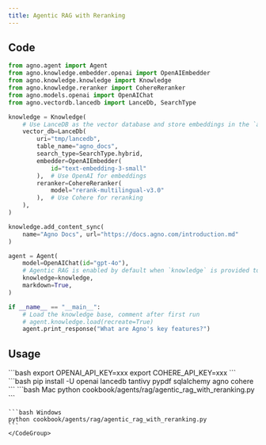 ```yaml
---
title: Agentic RAG with Reranking
---
```


## Code

```python
from agno.agent import Agent
from agno.knowledge.embedder.openai import OpenAIEmbedder
from agno.knowledge.knowledge import Knowledge
from agno.knowledge.reranker import CohereReranker
from agno.models.openai import OpenAIChat
from agno.vectordb.lancedb import LanceDb, SearchType

knowledge = Knowledge(
    # Use LanceDB as the vector database and store embeddings in the `agno_docs` table
    vector_db=LanceDb(
        uri="tmp/lancedb",
        table_name="agno_docs",
        search_type=SearchType.hybrid,
        embedder=OpenAIEmbedder(
            id="text-embedding-3-small"
        ),  # Use OpenAI for embeddings
        reranker=CohereReranker(
            model="rerank-multilingual-v3.0"
        ),  # Use Cohere for reranking
    ),
)

knowledge.add_content_sync(
    name="Agno Docs", url="https://docs.agno.com/introduction.md"
)

agent = Agent(
    model=OpenAIChat(id="gpt-4o"),
    # Agentic RAG is enabled by default when `knowledge` is provided to the Agent.
    knowledge=knowledge,
    markdown=True,
)

if __name__ == "__main__":
    # Load the knowledge base, comment after first run
    # agent.knowledge.load(recreate=True)
    agent.print_response("What are Agno's key features?")

```

## Usage

<Steps>
  <Snippet file="create-venv-step.mdx" />

  <Step title="Set your API keys">
    ```bash
    export OPENAI_API_KEY=xxx
    export COHERE_API_KEY=xxx
    ```
  </Step>

  <Step title="Install libraries">
    ```bash
    pip install -U openai lancedb tantivy pypdf sqlalchemy agno cohere
    ```
  </Step>

  <Step title="Run Agent">
    <CodeGroup>
    ```bash Mac
    python cookbook/agents/rag/agentic_rag_with_reranking.py
    ```

    ```bash Windows
    python cookbook/agents/rag/agentic_rag_with_reranking.py
    ```
    </CodeGroup>
  </Step>
</Steps>
